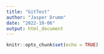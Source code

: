 ```yaml
---
title: "GitTest"
author: "Jasper Drumm"
date: "2022-10-06"
output: html_document
---
```


```r
knitr::opts_chunk$set(echo = TRUE)
```

